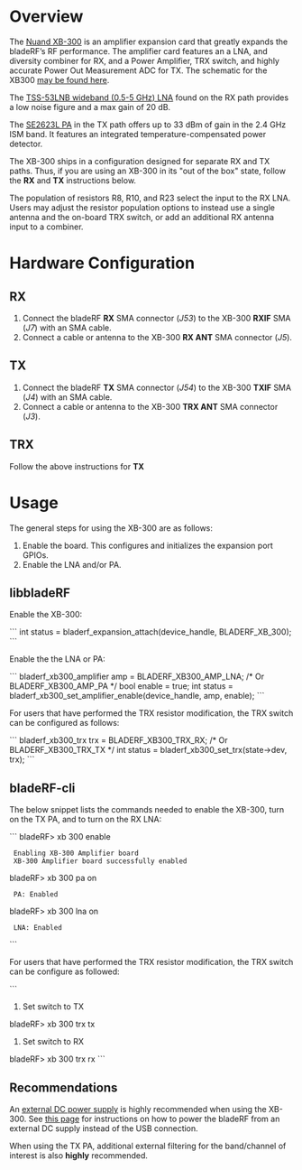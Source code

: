 = Overview = 

The [https://www.nuand.com/blog/product/amplifier/ Nuand XB-300] is an amplifier expansion card that greatly expands the bladeRF’s RF performance. The amplifier card features an a LNA, and diversity combiner for RX,
and a Power Amplifier, TRX switch, and highly accurate Power Out Measurement ADC for TX. The schematic for the XB300 [https://nuand.com/xb300  may be found here].

The [http://www.minicircuits.com/pdfs/TSS-53LNB+.pdf TSS-53LNB wideband (0.5-5 GHz) LNA] found on the RX path provides a low noise figure and a max gain of 20 dB. 

The [http://www.skyworksinc.com/uploads/documents/SE2623L_202397E.pdf SE2623L PA] in the TX path offers up to 33 dBm of gain in the 2.4 GHz ISM band. It features an integrated temperature-compensated power detector.

The XB-300 ships in a configuration designed for separate RX and TX paths. Thus, if you are using
an XB-300 in its "out of the box" state, follow the <b>RX</b> and <b>TX</b> instructions below.

The population of resistors R8, R10, and R23 select the input to the RX LNA. Users may adjust the resistor population options to instead use a single antenna and the on-board TRX switch, or add an additional RX antenna input to a combiner.

= Hardware Configuration =

== RX ==

# Connect the bladeRF <b>RX</b> SMA connector (<i>J53</i>) to the XB-300 <b>RXIF</b> SMA (<i>J7</i>) with an SMA cable.
# Connect a cable or antenna to the XB-300 <b>RX ANT</b> SMA connector (<i>J5</i>).

== TX ==

# Connect the bladeRF <b>TX</b> SMA connector (<i>J54</i>) to the XB-300 <b>TXIF</b> SMA (<i>J4</i>) with an SMA cable.
# Connect a cable or antenna to the XB-300 <b>TRX ANT</b> SMA connector (<i>J3</i>).

== TRX ==

Follow the above instructions for <b>TX</b>

= Usage =

The general steps for using the XB-300 are as follows:

# Enable the board. This configures and initializes the expansion port GPIOs.
# Enable the LNA and/or PA.

== libbladeRF ==

Enable the XB-300:

```
int status = bladerf_expansion_attach(device_handle, BLADERF_XB_300);
```


Enable the the LNA or PA:

```
bladerf_xb300_amplifier amp = BLADERF_XB300_AMP_LNA; /* Or BLADERF_XB300_AMP_PA */
bool enable = true;
int status = bladerf_xb300_set_amplifier_enable(device_handle, amp, enable);
```

For users that have performed the TRX resistor modification, the TRX switch can be configured as follows:

```
bladerf_xb300_trx trx = BLADERF_XB300_TRX_RX; /* Or BLADERF_XB300_TRX_TX */
int status = bladerf_xb300_set_trx(state->dev, trx);
```

== bladeRF-cli ==

The below snippet lists the commands needed to enable the XB-300, turn on the
TX PA, and to turn on the RX LNA:

```
bladeRF> xb 300 enable

  Enabling XB-300 Amplifier board
  XB-300 Amplifier board successfully enabled

bladeRF> xb 300 pa on

  PA: Enabled

bladeRF> xb 300 lna on

  LNA: Enabled
```

For users that have performed the TRX resistor modification, the TRX switch can be configure as followed:

```
# Set switch to TX
bladeRF> xb 300 trx tx

# Set switch to RX
bladeRF> xb 300 trx rx
```

== Recommendations ==

An [https://www.nuand.com/blog/product/power-supply/ external DC power supply] is highly recommended when using the XB-300. See [https://github.com/Nuand/bladeRF/wiki/bladeRF-Accessories#bladerf-jumper-configuration this page] for instructions on how to power the bladeRF from an external DC supply instead of the USB connection.

When using the TX PA, additional external filtering for the band/channel of interest is also <b>highly</b> recommended.